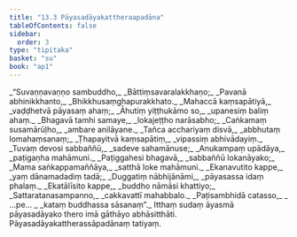 ```yaml
---
title: "13.3 Pāyasadāyakattheraapadāna"
tableOfContents: false
sidebar:
  order: 3
type: "tipitaka"
basket: "su"
book: "ap1"
---
```



<DynamicBreadcrumb />

<Division number="26" book="ap1" bookNo="20" page="172">

<Paragraph number="2083" type="verses" book="ap1">
_“Suvaṇṇavaṇṇo sambuddho,_  
_Bāttiṃsavaralakkhaṇo;_  
_Pavanā abhinikkhanto,_  
_Bhikkhusaṃghapurakkhato._  

</Paragraph>

</Division>
<Division number="27" book="ap1" bookNo="20" page="172">

<Paragraph number="2084" type="verses" book="ap1">
_Mahaccā kaṃsapātiyā,_  
_vaḍḍhetvā pāyasaṃ ahaṃ;_  
_Āhutiṃ yiṭṭhukāmo so,_  
_upanesiṃ baliṃ ahaṃ._  

</Paragraph>

</Division>
<Division number="28" book="ap1" bookNo="20" page="172">

<Paragraph number="2085" type="verses" book="ap1">
_Bhagavā tamhi samaye,_  
_lokajeṭṭho narāsabho;_  
_Caṅkamaṃ susamārūḷho,_  
_ambare anilāyane._  

</Paragraph>

</Division>
<Division number="29" book="ap1" bookNo="20" page="172">

<Paragraph number="2086" type="verses" book="ap1">
_Tañca acchariyaṃ disvā,_  
_abbhutaṃ lomahaṃsanaṃ;_  
_Ṭhapayitvā kaṃsapātiṃ,_  
_vipassiṃ abhivādayiṃ._  

</Paragraph>

</Division>
<Division number="30" book="ap1" bookNo="20" page="172">

<Paragraph number="2087" type="verses" book="ap1">
_Tuvaṃ devosi sabbaññū,_  
_sadeve sahamānuse;_  
_Anukampaṃ upādāya,_  
_paṭigaṇha mahāmuni._  

</Paragraph>

</Division>
<Division number="31" book="ap1" bookNo="20" page="172">

<Paragraph number="2088" type="verses" book="ap1">
_Paṭiggahesi bhagavā,_  
_sabbaññū lokanāyako;_  
_Mama saṅkappamaññāya,_  
_satthā loke mahāmuni._  

</Paragraph>

</Division>
<Division number="32" book="ap1" bookNo="20" page="172">

<Paragraph number="2089" type="verses" book="ap1">
_Ekanavutito kappe,_  
_yaṃ dānamadadiṃ tadā;_  
_Duggatiṃ nābhijānāmi,_  
_pāyasassa idaṃ phalaṃ._  

</Paragraph>

</Division>
<Division number="33" book="ap1" bookNo="20" page="173">

<Paragraph number="2090" type="verses" book="ap1">
_Ekatālīsito kappe,_  
_buddho nāmāsi khattiyo;_  
_Sattaratanasampanno,_  
_cakkavattī mahabbalo._  

</Paragraph>

</Division>
<Division number="34" book="ap1" bookNo="20" page="173">

<Paragraph number="2091" type="verses" book="ap1">
_Paṭisambhidā catasso,_  
_ …pe… _  
_kataṃ buddhassa sāsanaṃ”._  

</Paragraph>

<Paragraph number="2092" book="ap1">
Itthaṃ sudaṃ āyasmā pāyasadāyako thero imā gāthāyo abhāsitthāti.

</Paragraph>
</Division>

<Paragraph number="2093" type="center" book="ap1">
Pāyasadāyakattherassāpadānaṃ tatiyaṃ.
</Paragraph>